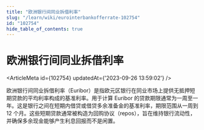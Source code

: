 ```yaml
---
title: "欧洲银行间同业拆借利率"
slug: "/learn/wiki/eurointerbankofferrate-102754"
id: "102754"
hide_table_of_contents: true
---
```



# 欧洲银行间同业拆借利率

<ArticleMeta id={102754} updatedAt={'2023-09-26 13:59:02'} />
<div className='border-solid border-b border-t-0 my-4 border-[var(--ifm-color-gray-300)]' />

欧洲银行间同业拆借利率（Euribor）是指欧元区银行在同业市场上提供无抵押短期贷款的平均利率构成的基准利率。用于计算 Euribor 的贷款期限通常为一周至一年。这是银行之间在短期内借贷或借贷多余准备金的基准利率，期限范围从一周到 12 个月。这些短期贷款通常被构造为回购协议（repos），旨在维持银行流动性，并确保多余现金能够产生利息回报而不是闲置。
